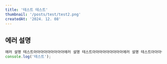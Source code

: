 ```yaml
---
title: '테스트 테스트'
thumbnail: '/posts/test/test2.png'
createdAt: '2024. 12. 08'
---
```


## 에러 설명

```javascript
에러 설명 테스트아아아아아아아아아에러 설명 테스트아아아아아아아아아에러 설명 테스트아아아아아아아아아에러 설명 테스트아아아아아아아아아
console.log('테스트');
```
